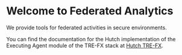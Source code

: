 # Welcome to Federated Analytics 
We provide tools for federated activities in secure environments.

You can find the documentation for the Hutch implementation of the Executing Agent module of the TRE-FX stack at [Hutch TRE-FX](https://health-informatics-uon.github.io/hutch-trefx/).
